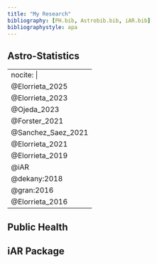 ```yaml
---
title: "My Research"
bibliography: [PH.bib, Astrobib.bib, iAR.bib]
bibliographystyle: apa
---
```


## Astro-Statistics


---
nocite: |
  @Elorrieta_2025
  @Elorrieta_2023
  @Ojeda_2023
  @Forster_2021
  @Sanchez_Saez_2021
  @Elorrieta_2021
  @Elorrieta_2019
  @iAR
  @dekany:2018
  @gran:2016
  @Elorrieta_2016
---

::: {#refs}
:::

## Public Health


## iAR Package


